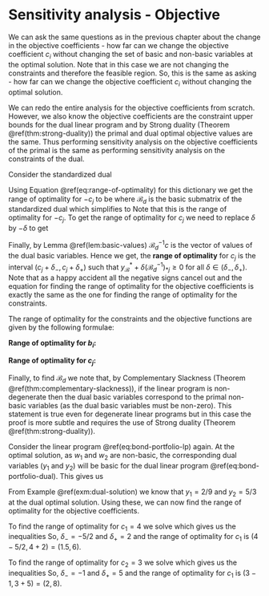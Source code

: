 # Sensitivity analysis - Objective

We can ask the same questions as in the previous chapter about the change in the objective coefficients - how far can we change the objective coefficient $c_i$ without changing the set of basic and non-basic variables at the optimal solution. Note that in this case we are not changing the constraints and therefore the feasible region. So, this is the same as asking - how far can we change the objective coefficient $c_i$ without changing the optimal solution.

We can redo the entire analysis for the objective coefficients from scratch. However, we also know the objective coefficients are the constraint upper bounds for the dual linear program and by Strong duality (Theorem \@ref(thm:strong-duality)) the primal and dual optimal objective values are the same. Thus performing sensitivity analysis on the objective coefficients of the primal is the same as performing sensitivity analysis on the constraints of the dual.

Consider the standardized dual 
\begin{equation}
  \begin{array}{lrll}
    \mbox{minimize: } & -b^T y \\
    \mbox{subject to: } 
      & -A^T y & \leq & -c \\
      & y & \geq & 0,
  \end{array}
\end{equation}

Using Equation \@ref(eq:range-of-optimality) for this dictionary we get the range of optimality for $-c_j$ to be
\begin{equation}
  (-\mathcal{B}_d)^{-1} (-c) + \delta (-\mathcal{B}_d^{-1})_{*j} \ge 0.
\end{equation}
where $\mathcal{B}_d$ is the basic submatrix of the standardized dual which simplifies to 
\begin{equation}
  \mathcal{B}_d^{-1} c - \delta (\mathcal{B}_d^{-1})_{*j} \ge 0.
\end{equation}
Note that this is the range of optimality for $-c_j$. To get the range of optimality for $c_j$ we need to replace $\delta$ by $-\delta$ to get 
\begin{equation}
  \mathcal{B}_d^{-1} c + \delta (\mathcal{B}_d^{-1})_{*j} \ge 0.
\end{equation}

Finally, by Lemma \@ref(lem:basic-values) $\mathcal{B}_d^{-1} c$ is the vector of values of the dual basic variables. Hence we get, the **range of optimality** for $c_j$ is the interval $(c_j + \delta_-, c_j + \delta_+)$ such that $y_{\mathcal{B}}^* + \delta (\mathcal{B}_d^{-1})_{*j} \ge 0$ for all $\delta \in (\delta_-, \delta_+)$. Note that as a happy accident all the negative signs cancel out and the equation for finding the range of optimality for the objective coefficients is exactly the same as the one for finding the range of optimality for the constraints.

::: {.theorem #range-of-optimality}

The range of optimality for the constraints and the objective functions are given by the following formulae:

**Range of optimality for $b_i$:**

\begin{equation}
  x_{\mathcal{B}}^* + \delta (\mathcal{B}^{-1})_{*i} \ge 0.
\end{equation}

**Range of optimality for $c_j$:**

\begin{equation}
  y_{\mathcal{B}}^* + \delta (\mathcal{B}_d^{-1})_{*j} \ge 0.
\end{equation}

:::

Finally, to find $\mathcal{B}_d$ we note that, by Complementary Slackness (Theorem \@ref(thm:complementary-slackness)), if the linear program is non-degenerate then the dual basic variables correspond to the primal non-basic variables (as the dual basic variables must be non-zero). This statement is true even for degenerate linear programs but in this case the proof is more subtle and requires the use of Strong duality (Theorem \@ref(thm:strong-duality)).


::: {.example}

Consider the linear program \@ref(eq:bond-portfolio-lp) again. At the optimal solution, as $w_1$ and $w_2$ are non-basic, the corresponding dual variables ($y_1$ and $y_2$) will be basic for the dual linear program \@ref(eq:bond-portfolio-dual). This gives us 

\begin{align}
  \mathcal{B}_d &= \begin{bmatrix} 3 & 2 \\ 6 & 1 \end{bmatrix} \\
  \implies 
  \mathcal{B}_d^{-1} &= \begin{bmatrix} -1/9 & 2/9 \\ 2/3 & -1/3 \end{bmatrix}.
\end{align}

From Example \@ref(exm:dual-solution) we know that $y_1 = 2/9$ and $y_2 = 5/3$ at the dual optimal solution. Using these, we can now find the range of optimality for the objective coefficients.

To find the range of optimality for $c_1 = 4$ we solve 
\begin{align}
  \begin{bmatrix} 2/9 \\ 5/3 \end{bmatrix} 
  + 
  \delta \begin{bmatrix} -1/9 \\ 2/3 \end{bmatrix} \ge 0
\end{align}
which gives us the inequalities 
\begin{align}
  \begin{array}{lrlrrll}
  2/9 + \delta (-1/9) & \ge & 0 & \implies & \delta & \le & 2 \\
  5/3 + \delta (2/3) & \ge & 0 & \implies & \delta & \ge & -5/2
  \end{array}
\end{align}
So, $\delta_- = -5/2$ and $\delta_+ = 2$ and the range of optimality for $c_1$ is $(4 - 5/2, 4 + 2) = (1.5, 6)$.

To find the range of optimality for $c_2 = 3$ we solve 
\begin{align}
  \begin{bmatrix} 2/9 \\ 5/3 \end{bmatrix} 
  + 
  \delta \begin{bmatrix} 2/9 \\ -1/3 \end{bmatrix} \ge 0
\end{align}
which gives us the inequalities 
\begin{align}
  \begin{array}{lrlrrll}
  2/9 + \delta (2/9) & \ge & 0 & \implies & \delta & \ge & -1 \\
  5/3 + \delta (-1/3) & \ge & 0 & \implies & \delta & \le & 5
  \end{array}
\end{align}
So, $\delta_- = -1$ and $\delta_+ = 5$ and the range of optimality for $c_1$ is $(3 - 1, 3 + 5) = (2, 8)$.


:::